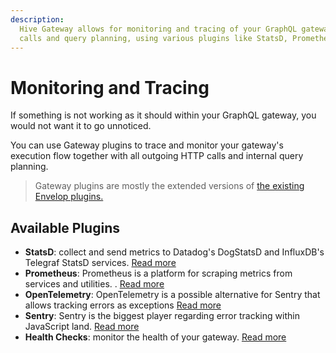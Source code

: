 ```yaml
---
description:
  Hive Gateway allows for monitoring and tracing of your GraphQL gateway, including outgoing HTTP
  calls and query planning, using various plugins like StatsD, Prometheus, and NewRelic.
---
```



# Monitoring and Tracing

If something is not working as it should within your GraphQL gateway, you would not want it to go
unnoticed.

You can use Gateway plugins to trace and monitor your gateway's execution flow together with all
outgoing HTTP calls and internal query planning.

> Gateway plugins are mostly the extended versions of
> [the existing Envelop plugins.](https://www.envelop.dev/docs/guides/monitoring-and-tracing)

## Available Plugins

- **StatsD**: collect and send metrics to Datadog's DogStatsD and InfluxDB's Telegraf StatsD
  services. [Read more](/docs/gateway/features/monitoring-tracing/statsd)
- **Prometheus**: Prometheus is a platform for scraping metrics from services and utilities. .
  [Read more](/docs/gateway/features/monitoring-tracing/prometheus)
- **OpenTelemetry**: OpenTelemetry is a possible alternative for Sentry that allows tracking errors
  as exceptions [Read more](/docs/gateway/features/monitoring-tracing/open-telemetry)
- **Sentry**: Sentry is the biggest player regarding error tracking within JavaScript land.
  [Read more](/docs/gateway/features/monitoring-tracing/sentry)
- **Health Checks**: monitor the health of your gateway. [Read more](/docs/plugins/health-checks)
